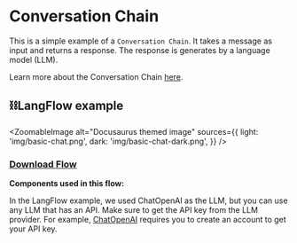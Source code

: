 # Conversation Chain

This is a simple example of a `Conversation Chain`. It takes a message as input and returns a response. The response is generates by a language model (LLM).

Learn more about the Conversation Chain [here](https://python.langchain.com/en/latest/modules/memory/getting_started.html?highlight=ConversationChain#).

## ⛓️LangFlow example



<ZoomableImage
  alt="Docusaurus themed image"
  sources={{
    light: 'img/basic-chat.png',
    dark: 'img/basic-chat-dark.png',
  }}
/>



 ### <a target="\_blank" href="json_files/Basic_Chat.json" download>Download Flow</a>

 **Components used in this flow:**

In the LangFlow example, we used ChatOpenAI as the LLM, but you can use any LLM that has an API. Make sure to get the API key from the LLM provider. For example, [ChatOpenAI](https://platform.openai.com/) requires you to create an account to get your API key.
